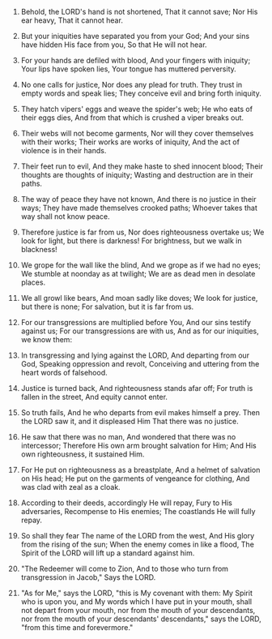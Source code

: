 
1. Behold, the LORD's hand is not shortened, That it cannot save; Nor His ear heavy, That it cannot hear.

2. But your iniquities have separated you from your God; And your sins have hidden His face from you, So that He will not hear.

3. For your hands are defiled with blood, And your fingers with iniquity; Your lips have spoken lies, Your tongue has muttered perversity.

4. No one calls for justice, Nor does any plead for truth. They trust in empty words and speak lies; They conceive evil and bring forth iniquity.

5. They hatch vipers' eggs and weave the spider's web; He who eats of their eggs dies, And from that which is crushed a viper breaks out.

6. Their webs will not become garments, Nor will they cover themselves with their works; Their works are works of iniquity, And the act of violence is in their hands.

7. Their feet run to evil, And they make haste to shed innocent blood; Their thoughts are thoughts of iniquity; Wasting and destruction are in their paths.

8. The way of peace they have not known, And there is no justice in their ways; They have made themselves crooked paths; Whoever takes that way shall not know peace.

9. Therefore justice is far from us, Nor does righteousness overtake us; We look for light, but there is darkness! For brightness, but we walk in blackness!

10. We grope for the wall like the blind, And we grope as if we had no eyes; We stumble at noonday as at twilight; We are as dead men in desolate places.

11. We all growl like bears, And moan sadly like doves; We look for justice, but there is none; For salvation, but it is far from us.

12. For our transgressions are multiplied before You, And our sins testify against us; For our transgressions are with us, And as for our iniquities, we know them:

13. In transgressing and lying against the LORD, And departing from our God, Speaking oppression and revolt, Conceiving and uttering from the heart words of falsehood.

14. Justice is turned back, And righteousness stands afar off; For truth is fallen in the street, And equity cannot enter.

15. So truth fails, And he who departs from evil makes himself a prey. Then the LORD saw it, and it displeased Him That there was no justice.

16. He saw that there was no man, And wondered that there was no intercessor; Therefore His own arm brought salvation for Him; And His own righteousness, it sustained Him.

17. For He put on righteousness as a breastplate, And a helmet of salvation on His head; He put on the garments of vengeance for clothing, And was clad with zeal as a cloak.

18. According to their deeds, accordingly He will repay, Fury to His adversaries, Recompense to His enemies; The coastlands He will fully repay.

19. So shall they fear The name of the LORD from the west, And His glory from the rising of the sun; When the enemy comes in like a flood, The Spirit of the LORD will lift up a standard against him.

20. "The Redeemer will come to Zion, And to those who turn from transgression in Jacob," Says the LORD.

21. "As for Me," says the LORD, "this is My covenant with them: My Spirit who is upon you, and My words which I have put in your mouth, shall not depart from your mouth, nor from the mouth of your descendants, nor from the mouth of your descendants' descendants," says the LORD, "from this time and forevermore."


